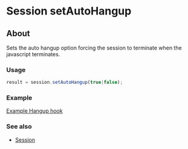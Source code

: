 
# Session setAutoHangup 

 

## About

Sets the auto hangup option forcing the session to terminate when the javascript terminates.

### Usage

```js
result = session.setAutoHangup(true|false);
```

### Example

[Example Hangup hook](../../../Examples/Example-Hangup-hook_13174165.mdx#about)

### See also

* [Session](index.mdx#methods)


